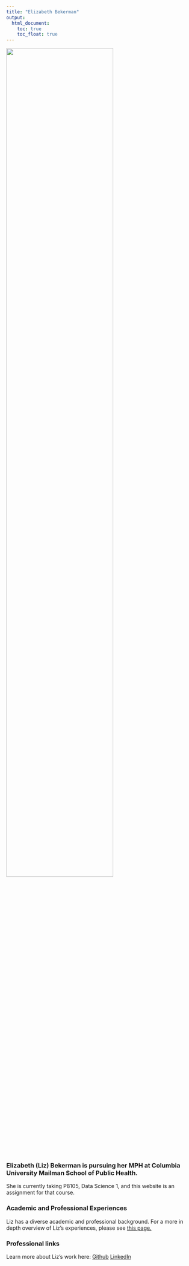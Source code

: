 ```yaml
---
title: "Elizabeth Bekerman"
output: 
  html_document:
    toc: true
    toc_float: true
---
```


<img src="grad.jpg" style="width:75%">

### Elizabeth (Liz) Bekerman is pursuing her MPH at Columbia University Mailman School of Public Health.
She is currently taking P8105, Data Science 1, and this website is an assignment for that course.

### Academic and Professional Experiences
Liz has a diverse academic and professional background. For a more in depth overview of Liz's experiences, please see 
[this page.](experience.html)

### Professional links
Learn more about Liz's work here:
[Github](https://github.com/eb3516)
[LinkedIn](https://www.linkedin.com/in/ehb1013/)
